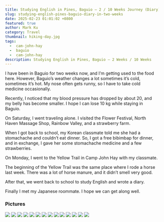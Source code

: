 ```yaml
---
title: Studying English in Pines, Baguio – 2 / 10 Weeks Journey (Diary)
slug: studying-english-pines-baguio-diary-in-two-weeks
date: 2025-02-23 01:01:02 +0800
featured: true
author: Mark Ku
category: Travel
thumbnail: hiking-day.jpg
tags:
  -  cam-john-hay
  -  baguio
  -  cam-john-hay
description: Studying English in Pines, Baguio – 2 Weeks / 10 Weeks
---
```

I have been in Baguio for two weeks now, and I’m getting used to the food here. However, Baguio’s weather changes a lot sometimes it’s cold, sometimes it’s hot. My nose often gets runny, so I have to take cold medicine occasionally.  

Recently, I noticed that my blood pressure has dropped by about 20, and my belly has become smaller. I hope I can lose 10 kg while staying in Baguio.  

On Saturday, I went traveling alone. I visited the Flower Festival, North Haven Massage Shop, Rainbow Valley, and a strawberry farm.  

When I got back to school, my Korean classmate told me she had a stomachache and couldn’t eat dinner. So, I got a free bibimbap for dinner, and in exchange, I gave her some stomachache medicine and a few strawberries.  

On Monday, I went to the Yellow Trail in Camp John Hay with my classmate.  

The beginning of the Yellow Trail was the same place where I rode a horse last week. There was a lot of horse manure, and it didn’t smell very good.  

After that, we went back to school to study English and wrote a diary.  

Finally I met my Japanese roommate. I hope we can get along well.  

### Pictures

![](flwer-festival.jpg)
![](strawberry-farm-1.jpg)
![](strawberry-farm-2.jpg)
![](strawberry-farm-3.jpg)
![](strawberry.jpg)
![](white-strawberry.jpg)
![](north-haven-spa.jpg)
![](camp-john-hay-yellow-trail-1.jpg)
![](camp-john-hay-yellow-trail-2.jpg)
![](camp-john-hay-yellow-trail-3.jpg)
![](camp-john-hay-yellow-trail-4.jpg)
![](camp-john-hay-yellow-trail-5.jpg)
![](ube-ice-cream.jpg)
![](flwer-festival.jpg)






